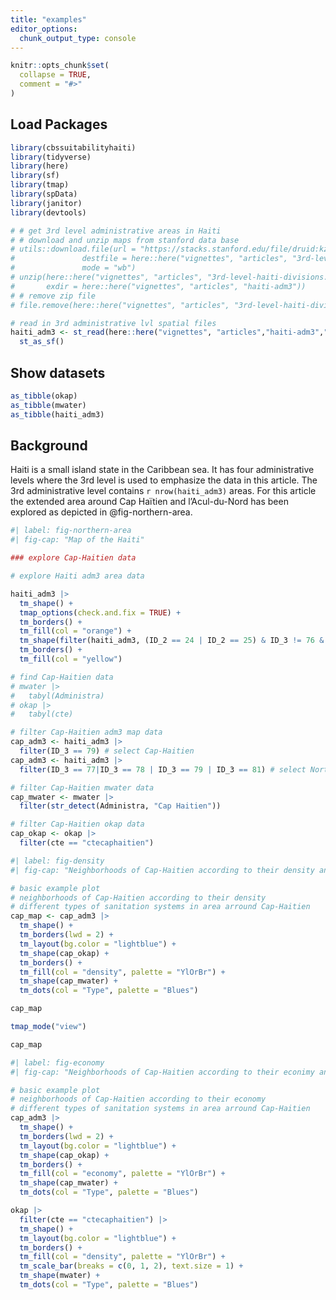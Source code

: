 ```yaml
---
title: "examples"
editor_options: 
  chunk_output_type: console
---
```


```r
knitr::opts_chunk$set(
  collapse = TRUE,
  comment = "#>"
)
```

## Load Packages

```r
library(cbssuitabilityhaiti)
library(tidyverse)
library(here)
library(sf)
library(tmap)
library(spData)
library(janitor)
library(devtools)
```

```r
# # get 3rd level administrative areas in Haiti
# # download and unzip maps from stanford data base
# utils::download.file(url = "https://stacks.stanford.edu/file/druid:kz179wf4778/data.zip?download=true",
#               destfile = here::here("vignettes", "articles", "3rd-level-haiti-divisions.zip",
#               mode = "wb")
# unzip(here::here("vignettes", "articles", "3rd-level-haiti-divisions.zip"),
#       exdir = here::here("vignettes", "articles", "haiti-adm3"))
# # remove zip file
# file.remove(here::here("vignettes", "articles", "3rd-level-haiti-divisions.zip")

# read in 3rd administrative lvl spatial files
haiti_adm3 <- st_read(here::here("vignettes", "articles","haiti-adm3","HTI_adm3.shp")) |>
  st_as_sf()

```

## Show datasets

```r
as_tibble(okap)
as_tibble(mwater)
as_tibble(haiti_adm3)
```

## Background

Haiti is a small island state in the Caribbean sea. It has four administrative levels where the 3rd level is used to emphasize the data in this article. The 3rd administrative level contains `r nrow(haiti_adm3)` areas. For this article the extended area around Cap Haïtien and l'Acul-du-Nord has been explored as depicted in @fig-northern-area.

```r
#| label: fig-northern-area
#| fig-cap: "Map of the Haiti"

### explore Cap-Haitien data

# explore Haiti adm3 area data

haiti_adm3 |> 
  tm_shape() +
  tmap_options(check.and.fix = TRUE) +
  tm_borders() +
  tm_fill(col = "orange") +
  tm_shape(filter(haiti_adm3, (ID_2 == 24 | ID_2 == 25) & ID_3 != 76 & ID_3 != 80)) +
  tm_borders() +
  tm_fill(col = "yellow")

# find Cap-Haitien data
# mwater |>
#   tabyl(Administra)
# okap |>
#   tabyl(cte)
```

```r
# filter Cap-Haitien adm3 map data
cap_adm3 <- haiti_adm3 |>
  filter(ID_3 == 79) # select Cap-Haitien
cap_adm3 <- haiti_adm3 |>
  filter(ID_3 == 77|ID_3 == 78 | ID_3 == 79 | ID_3 == 81) # select North

# filter Cap-Haitien mwater data
cap_mwater <- mwater |>
  filter(str_detect(Administra, "Cap Haitien"))

# filter Cap-Haitien okap data
cap_okap <- okap |>
  filter(cte == "ctecaphaitien")
```

```r
#| label: fig-density
#| fig-cap: "Neighborhoods of Cap-Haitien according to their density and different types of sanitation systems in area arround Cap-Haitien"

# basic example plot
# neighborhoods of Cap-Haitien according to their density
# different types of sanitation systems in area arround Cap-Haitien
cap_map <- cap_adm3 |>
  tm_shape() +
  tm_borders(lwd = 2) +
  tm_layout(bg.color = "lightblue") +
  tm_shape(cap_okap) +
  tm_borders() +
  tm_fill(col = "density", palette = "YlOrBr") +
  tm_shape(cap_mwater) +
  tm_dots(col = "Type", palette = "Blues")

cap_map

tmap_mode("view")

cap_map

```

```r
#| label: fig-economy
#| fig-cap: "Neighborhoods of Cap-Haitien according to their econimy and different types of sanitation systems in area arround Cap-Haitien"

# basic example plot
# neighborhoods of Cap-Haitien according to their economy
# different types of sanitation systems in area arround Cap-Haitien
cap_adm3 |>
  tm_shape() +
  tm_borders(lwd = 2) +
  tm_layout(bg.color = "lightblue") +
  tm_shape(cap_okap) +
  tm_borders() +
  tm_fill(col = "economy", palette = "YlOrBr") +
  tm_shape(cap_mwater) +
  tm_dots(col = "Type", palette = "Blues")

```

```r
okap |>
  filter(cte == "ctecaphaitien") |>
  tm_shape() +
  tm_layout(bg.color = "lightblue") +
  tm_borders() +
  tm_fill(col = "density", palette = "YlOrBr") +
  tm_scale_bar(breaks = c(0, 1, 2), text.size = 1) +
  tm_shape(mwater) +
  tm_dots(col = "Type", palette = "Blues")
```
